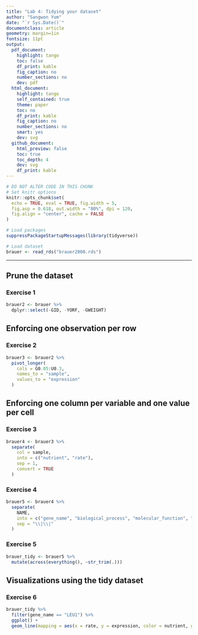 ```yaml
---
title: "Lab 4: Tidying your dataset"
author: "Sangwon Yum"
date: "`r Sys.Date()`"
documentclass: article
geometry: margin=1in
fontsize: 11pt
output:
  pdf_document:
    highlight: tango
    toc: false
    df_print: kable
    fig_caption: no
    number_sections: no
    dev: pdf
  html_document:
    highlight: tango
    self_contained: true
    theme: paper
    toc: no
    df_print: kable
    fig_caption: no
    number_sections: no
    smart: yes
    dev: svg
  github_document:
    html_preview: false
    toc: true
    toc_depth: 4
    dev: svg
    df_print: kable
---
```


```r
# DO NOT ALTER CODE IN THIS CHUNK
# Set knitr options
knitr::opts_chunk$set(
  echo = TRUE, eval = TRUE, fig.width = 5,
  fig.asp = 0.618, out.width = "80%", dpi = 120,
  fig.align = "center", cache = FALSE
)

# Load packages
suppressPackageStartupMessages(library(tidyverse))

# Load dataset
brauer <- read_rds("brauer2008.rds")
```

---

## Prune the dataset

### Exercise 1

```r
brauer2 <- brauer %>% 
  dplyr::select(-GID, -YORF, -GWEIGHT)
```

## Enforcing one observation per row

### Exercise 2

```r
brauer3 <- brauer2 %>%
  pivot_longer(
    cols = G0.05:U0.3,
    names_to = "sample",
    values_to = "expression"
  )
```

## Enforcing one column per variable and one value per cell

### Exercise 3

```r
brauer4 <- brauer3 %>%
  separate(
    col = sample,
    into = c("nutrient", "rate"),
    sep = 1,
    convert = TRUE
  )

```


### Exercise 4
```r
brauer5 <- brauer4 %>%
  separate(
    NAME, 
    into = c("gene_name", "biological_process", "molecular_function", "systematic_id", "number"), 
    sep = "\\|\\|"
  )

```



### Exercise 5
```r
brauer_tidy <- brauer5 %>%
  mutate(across(everything(), ~str_trim(.)))
```


## Visualizations using the tidy dataset

### Exercise 6
```r
brauer_tidy %>%
  filter(gene_name == "LEU1") %>% 
  ggplot() +
  geom_line(mapping = aes(x = rate, y = expression, color = nutrient, group = nutrient))
```

